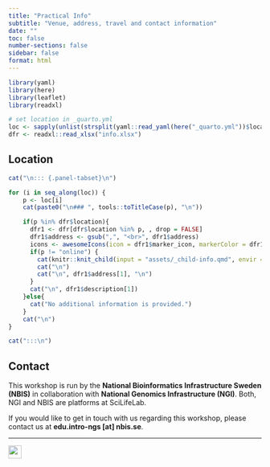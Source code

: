 ```yaml
---
title: "Practical Info"
subtitle: "Venue, address, travel and contact information"
date: ""
toc: false
number-sections: false
sidebar: false
format: html
---
```


```r
library(yaml)
library(here)
library(leaflet)
library(readxl)

# set location in _quarto.yml
loc <- sapply(unlist(strsplit(yaml::read_yaml(here("_quarto.yml"))$location,";|,")),trimws)
dfr <- readxl::read_xlsx("info.xlsx")
```

## Location

```r
cat("\n::: {.panel-tabset}\n")

for (i in seq_along(loc)) {
    p <- loc[i]
    cat(paste0("\n### ", tools::toTitleCase(p), "\n"))

    if(p %in% dfr$location){
      dfr1 <- dfr[dfr$location %in% p, , drop = FALSE]
      dfr1$address <- gsub(",", "<br>", dfr1$address)
      icons <- awesomeIcons(icon = dfr1$marker_icon, markerColor = dfr1$marker_colour, iconColor = "#FFFFFF", library = "fa")
      if(p != "online") {
        cat(knitr::knit_child(input = "assets/_child-info.qmd", envir = environment(), quiet = TRUE))
        cat("\n")
        cat("\n", dfr1$address[1], "\n")
      }
      cat("\n", dfr1$description[1])
    }else{
      cat("No additional information is provided.")
    }
    cat("\n")
}

cat(":::\n")
```

## Contact

This workshop is run by the **National Bioinformatics Infrastructure Sweden (NBIS)** in collaboration with **National Genomics Infrastructure (NGI)**. Both, NGI and NBIS are platforms at SciLifeLab.

If you would like to get in touch with us regarding this workshop, please contact us at **edu.intro-ngs [at] nbis.se**.

***

![](assets/logos/nbis-scilifelab-ngi.svg){height="26px"}
